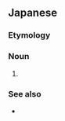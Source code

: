 ==Japanese==
{{ja-kanjitab|ふた|こぶ|らく|だ|yomi=irr|sort=ふたこぶらくだ}}

===Etymology===
{{com|ja|双|瘤|駱駝|tr1=futa|tr2=kobu|tr3=rakuda|t1=[[double]]|t2=[[lump]]|t3=[[camel]]|sort=ふたこぶらくだ}}

===Noun===
{{ja-noun|ふたこぶ らくだ|フタコブ ラクダ}}

# {{altspell|lang=ja|二瘤駱駝}}

===See also===
* {{ja-r|単%峰%駱%駝|ヒト%コブ% ラク%ダ}}